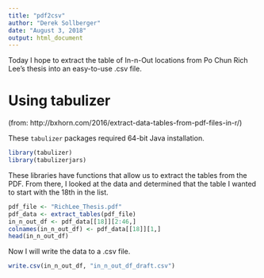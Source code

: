 ---
title: "pdf2csv"
author: "Derek Sollberger"
date: "August 3, 2018"
output: html_document
---

Today I hope to extract the table of In-n-Out locations from Po Chun Rich Lee's thesis into an easy-to-use .csv file.

# Using tabulizer

(from:  http://bxhorn.com/2016/extract-data-tables-from-pdf-files-in-r/)

These `tabulizer` packages required 64-bit Java installation.

```{r, message = FALSE, warning = FALSE}
library(tabulizer)
library(tabulizerjars)
```

These libraries have functions that allow us to extract the tables from the PDF.  From there, I looked at the data and determined that the table I wanted to start with the 18th in the list.

```{r}
pdf_file <- "RichLee_Thesis.pdf"
pdf_data <- extract_tables(pdf_file)
in_n_out_df <- pdf_data[[18]][2:46,]
colnames(in_n_out_df) <- pdf_data[[18]][1,]
head(in_n_out_df)
```

Now I will write the data to a .csv file.

```{r}
write.csv(in_n_out_df, "in_n_out_df_draft.csv")
```


